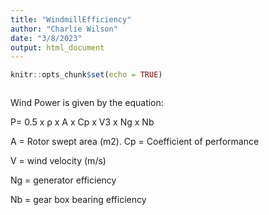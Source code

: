 ```yaml
---
title: "WindmillEfficiency"
author: "Charlie Wilson"
date: "3/8/2023"
output: html_document
---
```


```r
knitr::opts_chunk$set(echo = TRUE)
```

```r

```

Wind Power is given by the equation: 

P= 0.5 x ρ x A x Cp x V3 x Ng x Nb 
 



A = Rotor swept area (m2). 
Cp = Coefficient of performance 

V = wind velocity (m/s) 

Ng = generator efficiency 

Nb = gear box bearing efficiency


